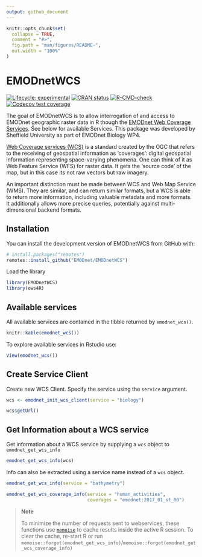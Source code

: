 ```yaml
---
output: github_document
---
```


<!-- README.md is generated from README.Rmd. Please edit that file -->

```r
knitr::opts_chunk$set(
  collapse = TRUE,
  comment = "#>",
  fig.path = "man/figures/README-",
  out.width = "100%"
)
```

# EMODnetWCS

<!-- badges: start -->
[![Lifecycle: experimental](https://img.shields.io/badge/lifecycle-experimental-orange.svg)](https://lifecycle.r-lib.org/articles/stages.html#experimental)
[![CRAN status](https://www.r-pkg.org/badges/version/EMODnetWCS)](https://CRAN.R-project.org/package=EMODnetWCS)
[![R-CMD-check](https://github.com/EMODnet/EMODnetWCS/actions/workflows/R-CMD-check.yaml/badge.svg)](https://github.com/EMODnet/EMODnetWCS/actions/workflows/R-CMD-check.yaml)
[![Codecov test coverage](https://codecov.io/gh/EMODnet/EMODnetWCS/branch/main/graph/badge.svg)](https://app.codecov.io/gh/EMODnet/EMODnetWCS?branch=master)
<!-- badges: end -->


The goal of EMODnetWCS is to allow interrogation of and access to EMODnet geographic raster data in R though the [EMODnet Web Coverage Services](https://github.com/EMODnet/Web-Service-Documentation#web-coverage-service-wcs). See below for available Services. This package was developed by Sheffield University as part of EMODnet Biology WP4.

[Web Coverage services (WCS)](https://www.ogc.org/standards/wcs) is a standard created by the OGC that refers to the receiving of geospatial information as ‘coverages’: digital geospatial information representing space-varying phenomena. One can think of it as Web Feature Service (WFS) for raster data. It gets the ‘source code’ of the map, but in this case its not raw vectors but raw imagery.

An important distinction must be made between WCS and Web Map Service (WMS). They are similar, and can return similar formats, but a WCS is able to return more information, including valuable metadata and more formats. It additionally allows more precise queries, potentially against multi-dimensional backend formats.

## Installation

You can install the development version of EMODnetWCS from GitHub with:

``` r
# install.packages("remotes")
remotes::install_github("EMODnet/EMODnetWCS")
```
Load the library 
```r
library(EMODnetWCS)
library(ows4R)
```

## Available services

All available services are contained in the tibble returned by `emodnet_wcs()`.


```r

knitr::kable(emodnet_wcs())
```

To explore available services in Rstudio use:

```r
View(emodnet_wcs())
```


## Create Service Client

Create new WCS Client.  Specify the service using the `service` argument. 

```r
wcs <- emodnet_init_wcs_client(service = "biology")

wcs$getUrl()
```


## Get Information about a WCS service

Get information about a WCS service by supplying a `wcs` object to `emodnet_get_wcs_info`

```r
emodnet_get_wcs_info(wcs)
```

Info can also be extracted using a service name instead of a `wcs` object.

```r
emodnet_get_wcs_info(service = "bathymetry")
```


```r
emodnet_get_wcs_coverage_info(service = "human_activities", 
                              coverages = "emodnet:2017_01_st_00")
```


> **Note** 
>
> To minimize the number of requests sent to webservices, these functions use [`memoise`](https://memoise.r-lib.org/) to cache results inside the active R session.
> To clear the cache, re-start R or run `memoise::forget(emodnet_get_wcs_info)`/`memoise::forget(emodnet_get_wcs_coverage_info)`
